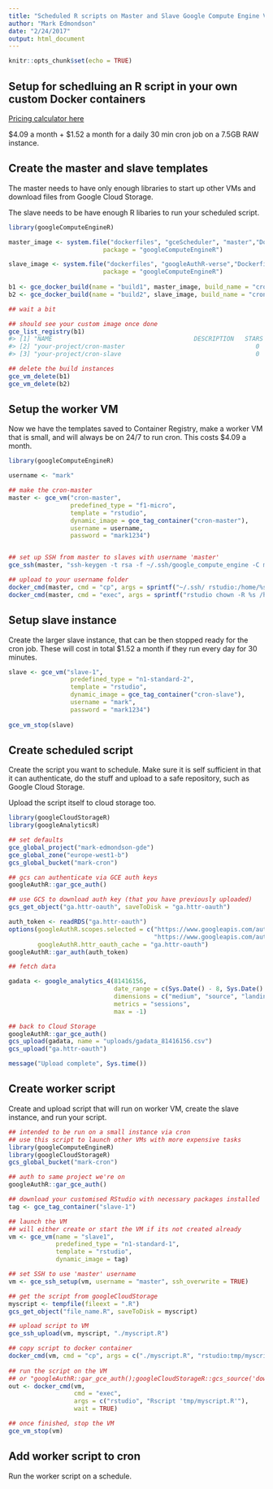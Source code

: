 ```yaml
---
title: "Scheduled R scripts on Master and Slave Google Compute Engine VMs"
author: "Mark Edmondson"
date: "2/24/2017"
output: html_document
---
```


```r
knitr::opts_chunk$set(echo = TRUE)
```

## Setup for schedluing an R script in your own custom Docker containers

[Pricing calculator here](https://cloud.google.com/products/calculator/#id=1e09cb90-d5bb-4e88-99f3-99b3807fbbeb)

$4.09 a month + $1.52 a month for a daily 30 min cron job on a 7.5GB RAW instance.


## Create the master and slave templates

The master needs to have only enough libraries to start up other VMs and download files from Google Cloud Storage.

The slave needs to be have enough R libaries to run your scheduled script.

```r
library(googleComputeEngineR)

master_image <- system.file("dockerfiles", "gceScheduler", "master","Dockerfile", 
                          package = "googleComputeEngineR")

slave_image <- system.file("dockerfiles", "googleAuthR-verse","Dockerfile", 
                          package = "googleComputeEngineR")
                          
b1 <- gce_docker_build(name = "build1", master_image, build_name = "cron-master")
b2 <- gce_docker_build(name = "build2", slave_image, build_name = "cron-slave")

## wait a bit

## should see your custom image once done
gce_list_registry(b1)
#> [1] "NAME                                       DESCRIPTION   STARS     OFFICIAL   AUTOMATED"
#> [2] "your-project/cron-master                                    0                    "         
#> [3] "your-project/cron-slave                                     0                    "

## delete the build instances
gce_vm_delete(b1)
gce_vm_delete(b2)

```

## Setup the worker VM

Now we have the templates saved to Container Registry, make a worker VM that is small, and will always be on 24/7 to run cron.   This costs $4.09 a month. 

```r
library(googleComputeEngineR)

username <- "mark"

## make the cron-master
master <- gce_vm("cron-master", 
                 predefined_type = "f1-micro",
                 template = "rstudio", 
                 dynamic_image = gce_tag_container("cron-master"),
                 username = username, 
                 password = "mark1234")


## set up SSH from master to slaves with username 'master'
gce_ssh(master, "ssh-keygen -t rsa -f ~/.ssh/google_compute_engine -C master -N ''")

## upload to your username folder
docker_cmd(master, cmd = "cp", args = sprintf("~/.ssh/ rstudio:/home/%s/.ssh/", username)
docker_cmd(master, cmd = "exec", args = sprintf("rstudio chown -R %s /home/%s/.ssh/", username, username)
```

## Setup slave instance

Create the larger slave instance, that can be then stopped ready for the cron job.  These will cost in total $1.52 a month if they run every day for 30 minutes. 


```r
slave <- gce_vm("slave-1", 
                 predefined_type = "n1-standard-2",
                 template = "rstudio", 
                 dynamic_image = gce_tag_container("cron-slave"),
                 username = "mark", 
                 password = "mark1234")
                 
gce_vm_stop(slave)
```

## Create scheduled script

Create the script you want to schedule.  Make sure it is self sufficient in that it can authenticate, do the stuff and upload to a safe repository, such as Google Cloud Storage.

Upload the script itself to cloud storage too.

```r
library(googleCloudStorageR)
library(googleAnalyticsR)

## set defaults
gce_global_project("mark-edmondson-gde")
gce_global_zone("europe-west1-b")
gcs_global_bucket("mark-cron")

## gcs can authenticate via GCE auth keys
googleAuthR::gar_gce_auth()

## use GCS to download auth key (that you have previously uploaded)
gcs_get_object("ga.httr-oauth", saveToDisk = "ga.httr-oauth")

auth_token <- readRDS("ga.httr-oauth")
options(googleAuthR.scopes.selected = c("https://www.googleapis.com/auth/analytics", 
                                        "https://www.googleapis.com/auth/analytics.readonly"),
        googleAuthR.httr_oauth_cache = "ga.httr-oauth")
googleAuthR::gar_auth(auth_token)

## fetch data

gadata <- google_analytics_4(81416156,
                             date_range = c(Sys.Date() - 8, Sys.Date() - 1),
                             dimensions = c("medium", "source", "landingPagePath"),
                             metrics = "sessions",
                             max = -1)

## back to Cloud Storage
googleAuthR::gar_gce_auth()
gcs_upload(gadata, name = "uploads/gadata_81416156.csv")
gcs_upload("ga.httr-oauth")

message("Upload complete", Sys.time())
```


## Create worker script

Create and upload script that will run on worker VM, create the slave instance, and run your script.

```r
## intended to be run on a small instance via cron
## use this script to launch other VMs with more expensive tasks
library(googleComputeEngineR)
library(googleCloudStorageR)
gcs_global_bucket("mark-cron")

## auth to same project we're on
googleAuthR::gar_gce_auth()

## download your customised RStudio with necessary packages installed
tag <- gce_tag_container("slave-1")

## launch the VM
## will either create or start the VM if its not created already
vm <- gce_vm(name = "slave1",
             predefined_type = "n1-standard-1",
             template = "rstudio",
             dynamic_image = tag)

## set SSH to use 'master' username
vm <- gce_ssh_setup(vm, username = "master", ssh_overwrite = TRUE)

## get the script from googleCloudStorage
myscript <- tempfile(fileext = ".R")
gcs_get_object("file_name.R", saveToDisk = myscript)

## upload script to VM
gce_ssh_upload(vm, myscript, "./myscript.R")

## copy script to docker container
docker_cmd(vm, cmd = "cp", args = c("./myscript.R", "rstudio:tmp/myscript.R"))
           
## run the script on the VM
## or "googleAuthR::gar_gce_auth();googleCloudStorageR::gcs_source('download.R', bucket = 'mark-cron')"
out <- docker_cmd(vm, 
                  cmd = "exec", 
                  args = c("rstudio", "Rscript 'tmp/myscript.R'"), 
                  wait = TRUE)

## once finished, stop the VM
gce_vm_stop(vm)
```

## Add worker script to cron

Run the worker script on a schedule.
